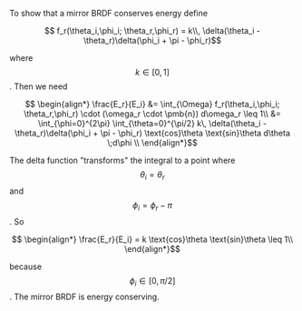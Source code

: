 To show that a mirror BRDF conserves energy define
```math
    f_r(\theta_i,\phi_i; \theta_r,\phi_r) = k\\, \delta(\theta_i - \theta_r)\delta(\phi_i + \pi - \phi_r)
```
where $$k\in[0,1]$$. Then we need
```math
    \begin{align*}
        \frac{E_r}{E_i}  &= \int_{\Omega} f_r(\theta_i,\phi_i; \theta_r,\phi_r) \cdot (\omega_r \cdot \pmb{n}) d\omega_r \leq 1\\
                         &= \int_{\phi=0}^{2\pi} \int_{\theta=0}^{\pi/2} k\, \delta(\theta_i - \theta_r)\delta(\phi_i + \pi - \phi_r) \text{cos}\theta \text{sin}\theta d\theta \;d\phi \\
    \end{align*}
```
The delta function "transforms" the integral to a point where $$\theta_i = \theta_r$$ and $$\phi_i = \phi_r - \pi$$. So
```math
    \begin{align*}
        \frac{E_r}{E_i} = k \text{cos}\theta \text{sin}\theta \leq 1\\
    \end{align*}
```
because $$\phi_i \in [0,\pi/2]$$. The mirror BRDF is energy conserving.